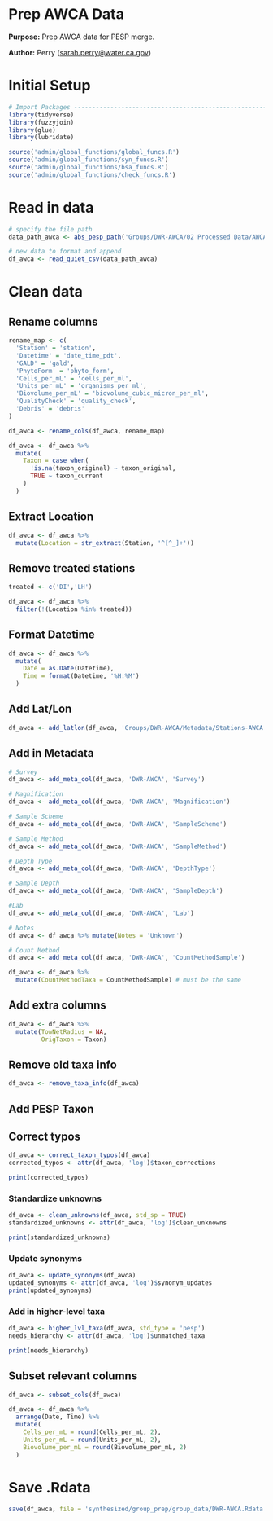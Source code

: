 # Prep AWCA Data

**Purpose:** Prep AWCA data for PESP merge.

**Author:** Perry ([sarah.perry\@water.ca.gov](mailto:sarah.perry@water.ca.gov){.email})

# Initial Setup
```r
# Import Packages ---------------------------------------------------------
library(tidyverse)
library(fuzzyjoin)
library(glue)
library(lubridate)

source('admin/global_functions/global_funcs.R')
source('admin/global_functions/syn_funcs.R')
source('admin/global_functions/bsa_funcs.R')
source('admin/global_functions/check_funcs.R')
```

# Read in data
```r
# specify the file path
data_path_awca <- abs_pesp_path('Groups/DWR-AWCA/02 Processed Data/AWCA_phytoplankton_formatted_2023-08-11.csv')

# new data to format and append
df_awca <- read_quiet_csv(data_path_awca)
```

# Clean data

## Rename columns
```r
rename_map <- c(
  'Station' = 'station',
  'Datetime' = 'date_time_pdt',
  'GALD' = 'gald',
  'PhytoForm' = 'phyto_form',
  'Cells_per_mL' = 'cells_per_ml',
  'Units_per_mL' = 'organisms_per_ml',
  'Biovolume_per_mL' = 'biovolume_cubic_micron_per_ml',
  'QualityCheck' = 'quality_check',
  'Debris' = 'debris'
)

df_awca <- rename_cols(df_awca, rename_map)

df_awca <- df_awca %>%
  mutate(
    Taxon = case_when(
      !is.na(taxon_original) ~ taxon_original,
      TRUE ~ taxon_current
    )
  )
```

## Extract Location
```r
df_awca <- df_awca %>%
  mutate(Location = str_extract(Station, '^[^_]+'))
```

## Remove treated stations
```r
treated <- c('DI','LH')

df_awca <- df_awca %>%
  filter(!(Location %in% treated))
```

## Format Datetime
```r
df_awca <- df_awca %>%
  mutate(
    Date = as.Date(Datetime),
    Time = format(Datetime, '%H:%M')
  )
```

## Add Lat/Lon
```r
df_awca <- add_latlon(df_awca, 'Groups/DWR-AWCA/Metadata/Stations-AWCA.csv')
```

## Add in Metadata
```r
# Survey
df_awca <- add_meta_col(df_awca, 'DWR-AWCA', 'Survey')

# Magnification
df_awca <- add_meta_col(df_awca, 'DWR-AWCA', 'Magnification')

# Sample Scheme
df_awca <- add_meta_col(df_awca, 'DWR-AWCA', 'SampleScheme')

# Sample Method
df_awca <- add_meta_col(df_awca, 'DWR-AWCA', 'SampleMethod')

# Depth Type
df_awca <- add_meta_col(df_awca, 'DWR-AWCA', 'DepthType')

# Sample Depth
df_awca <- add_meta_col(df_awca, 'DWR-AWCA', 'SampleDepth')

#Lab
df_awca <- add_meta_col(df_awca, 'DWR-AWCA', 'Lab')

# Notes
df_awca <- df_awca %>% mutate(Notes = 'Unknown')

# Count Method
df_awca <- add_meta_col(df_awca, 'DWR-AWCA', 'CountMethodSample')

df_awca <- df_awca %>%
  mutate(CountMethodTaxa = CountMethodSample) # must be the same
```

## Add extra columns
```r
df_awca <- df_awca %>% 
  mutate(TowNetRadius = NA,
         OrigTaxon = Taxon)
```

## Remove old taxa info
```r
df_awca <- remove_taxa_info(df_awca)
```

## Add PESP Taxon
## Correct typos
```r
df_awca <- correct_taxon_typos(df_awca)
corrected_typos <- attr(df_awca, 'log')$taxon_corrections

print(corrected_typos)
```

### Standardize unknowns
```r
df_awca <- clean_unknowns(df_awca, std_sp = TRUE)
standardized_unknowns <- attr(df_awca, 'log')$clean_unknowns

print(standardized_unknowns)
```

### Update synonyms
```r
df_awca <- update_synonyms(df_awca)
updated_synonyms <- attr(df_awca, 'log')$synonym_updates
print(updated_synonyms)
```

### Add in higher-level taxa
```r
df_awca <- higher_lvl_taxa(df_awca, std_type = 'pesp')
needs_hierarchy <- attr(df_awca, 'log')$unmatched_taxa

print(needs_hierarchy)
```

## Subset relevant columns
```r
df_awca <- subset_cols(df_awca)

df_awca <- df_awca %>%
  arrange(Date, Time) %>%
  mutate(
    Cells_per_mL = round(Cells_per_mL, 2),
    Units_per_mL = round(Units_per_mL, 2),
    Biovolume_per_mL = round(Biovolume_per_mL, 2)
  )
```

# Save .Rdata
```r
save(df_awca, file = 'synthesized/group_prep/group_data/DWR-AWCA.Rdata')
```

